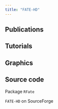```yaml
---
title: "FATE-HD"
---
```


## Publications

## Tutorials

## Graphics

## Source code

Package `RFate`

`FATE-HD` on SourceForge